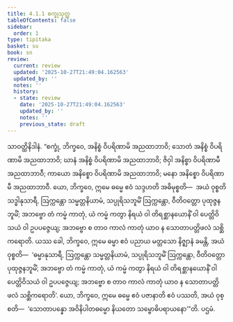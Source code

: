 ```yaml
---
title: 4.1.1 စက္ခုသုတ္တ
tableOfContents: false
sidebar:
  order: 1
type: tipitaka
basket: su
book: sn
review:
  current: review
  updated: '2025-10-27T21:49:04.162563'
  updated_by: ''
  notes: ''
  history:
  - state: review
    date: '2025-10-27T21:49:04.162563'
    updated_by: ''
    notes: ''
    previous_state: draft
---
```



<ReviewStatus review={frontmatter.review} showDetails={true} />

<HypothesisAnnotation frontmatter={frontmatter} />

<DynamicBreadcrumb />

<Division number="302" book="sn" e="ch" v="18" p="324">

<Paragraph number="1041" book="sn">
သာဝတ္ထိနိဒါနံ. “စက္ခုံ, ဘိက္ခဝေ, အနိစ္စံ ဝိပရိဏာမိ အညထာဘာဝိ; သောတံ အနိစ္စံ ဝိပရိဏာမိ အညထာဘာဝိ; ဃာနံ အနိစ္စံ ဝိပရိဏာမိ အညထာဘာဝိ; ဇိဝှါ အနိစ္စာ ဝိပရိဏာမီ အညထာဘာဝီ; ကာယော အနိစ္စော ဝိပရိဏာမိ အညထာဘာဝိ; မနော အနိစ္စော ဝိပရိဏာမီ အညထာဘာဝီ. ယော, ဘိက္ခဝေ, ဣမေ ဓမ္မေ ဧဝံ သဒ္ဒဟတိ အဓိမုစ္စတိ—  အယံ ဝုစ္စတိ သဒ္ဓါနုသာရီ, ဩက္ကန္တော သမ္မတ္တနိယာမံ, သပ္ပုရိသဘူမိံ ဩက္ကန္တော, ဝီတိဝတ္တော ပုထုဇ္ဇနဘူမိံ; အဘဗ္ဗော တံ ကမ္မံ ကာတုံ, ယံ ကမ္မံ ကတွာ နိရယံ ဝါ တိရစ္ဆာနယောနိံ ဝါ ပေတ္တိဝိသယံ ဝါ ဥပပဇ္ဇေယျ; အဘဗ္ဗော စ တာဝ ကာလံ ကာတုံ ယာဝ န သောတာပတ္တိဖလံ သစ္ဆိကရောတိ.
</Paragraph>

<Paragraph number="1042" book="sn">
ယဿ ခေါ, ဘိက္ခဝေ, ဣမေ ဓမ္မာ ဧဝံ ပညာယ မတ္တသော နိဇ္ဈာနံ ခမန္တိ, အယံ ဝုစ္စတိ—  ‘ဓမ္မာနုသာရီ, ဩက္ကန္တော သမ္မတ္တနိယာမံ, သပ္ပုရိသဘူမိံ ဩက္ကန္တော, ဝီတိဝတ္တော ပုထုဇ္ဇနဘူမိံ; အဘဗ္ဗော တံ ကမ္မံ ကာတုံ, ယံ ကမ္မံ ကတွာ နိရယံ ဝါ တိရစ္ဆာနယောနိံ ဝါ ပေတ္တိဝိသယံ ဝါ ဥပပဇ္ဇေယျ; အဘဗ္ဗော စ တာဝ ကာလံ ကာတုံ ယာဝ န သောတာပတ္တိဖလံ သစ္ဆိကရောတိ’. ယော, ဘိက္ခဝေ, ဣမေ ဓမ္မေ ဧဝံ ပဇာနာတိ ဧဝံ ပဿတိ, အယံ ဝုစ္စတိ—  ‘သောတာပန္နော အဝိနိပါတဓမ္မော နိယတော သမ္ဗောဓိပရာယနော’”တိ.

</Paragraph>
</Division>

<Paragraph number="1043" type="center" book="sn">
ပဌမံ.
</Paragraph>